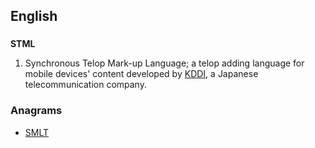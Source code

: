 ==English==

==={{initialism-old|en}}===
'''STML'''

# {{computing}} Synchronous Telop Mark-up Language; a telop adding language for mobile devices' content developed by [[KDDI]], a Japanese telecommunication company.

===Anagrams===
* [[SMLT#English|SMLT]]